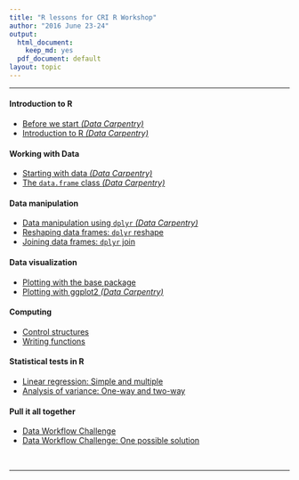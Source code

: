 ```yaml
---
title: "R lessons for CRI R Workshop"
author: "2016 June 23-24"
output:
  html_document:
    keep_md: yes
  pdf_document: default
layout: topic
---
```

___

#### Introduction to R
* [Before we start *(Data Carpentry)*](http://www.datacarpentry.org/R-ecology-lesson/00-before-we-start.html)
* [Introduction to R *(Data Carpentry)*](http://www.datacarpentry.org/R-ecology-lesson/01-intro-to-R.html)

#### Working with Data
* [Starting with data *(Data Carpentry)*](http://www.datacarpentry.org/R-ecology-lesson/02-starting-with-data.html)
* [The `data.frame` class *(Data Carpentry)*](http://www.datacarpentry.org/R-ecology-lesson/03-data-frames.html)

#### Data manipulation
* [Data manipulation using `dplyr` *(Data Carpentry)*](http://www.datacarpentry.org/R-ecology-lesson/04-dplyr.html)
* [Reshaping data frames: `dplyr` reshape](Lesson_-_dplyr_reshape.html)
* [Joining data frames: `dplyr` join](Lesson_-_dplyr_join.html)

#### Data visualization
* [Plotting with the base package](Lesson_-_Plotting_Base_Package.html)
* [Plotting with ggplot2 *(Data Carpentry)*](http://www.datacarpentry.org/R-ecology-lesson/05-visualization-ggplot2.html)

#### Computing
* [Control structures](Lesson_-_Control_structures.html)
* [Writing functions](Lesson_-_Writing_functions.html)

#### Statistical tests in R
* [Linear regression: Simple and multiple](Lesson_-_Linear_regression.html)
* [Analysis of variance: One-way and two-way](Lesson_-_ANOVA.html)

#### Pull it all together
* [Data Workflow Challenge](Lesson_-_Data_Workflow_Challenge.html)
* [Data Workflow Challenge: One possible solution](Lesson_-_Data_Workflow_Challenge_Solutions.html)

<br>
<hr>
<br>